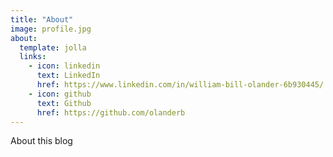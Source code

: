```yaml
---
title: "About"
image: profile.jpg
about:
  template: jolla
  links:
    - icon: linkedin
      text: LinkedIn
      href: https://www.linkedin.com/in/william-bill-olander-6b930445/
    - icon: github
      text: Github
      href: https://github.com/olanderb
---
```


About this blog
